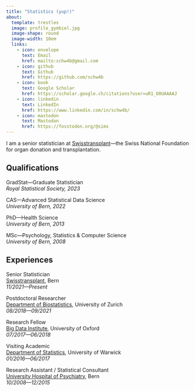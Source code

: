 ```yaml
---
title: "Statistics (yup!)"
about:
  template: trestles
  image: profile_gymbiel.jpg
  image-shape: round
  image-width: 10em
  links:
    - icon: envelope
      text: Email
      href: mailto:schw4b@gmail.com
    - icon: github
      text: Github
      href: https://github.com/schw4b
    - icon: book
      text: Google Scholar
      href: https://scholar.google.ch/citations?user=uR1_O0UAAAAJ
    - icon: linkedin
      text: LinkedIn
      href: https://www.linkedin.com/in/schw4b/
    - icon: mastodon
      text: Mastodon
      href: https://fosstodon.org/@sims
---
```

I am a senior statistician at [Swisstransplant](https://www.swisstransplant.org/)---the Swiss National Foundation for organ donation and transplantation.

## Qualifications

GradStat---Graduate Statistician\
*Royal Statistical Society, 2023*

CAS---Advanced Statistical Data Science\
*University of Bern, 2022*

PhD---Health Science\
*University of Bern, 2013*

MSc---Psychology, Statistics & Computer Science\
*University of Bern, 2008*

## Experiences
Senior Statistician \
[Swisstransplant](https://www.swisstransplant.org/), Bern\
*11/2021---Present*

Postdoctoral Researcher \
[Department of Biostatistics](https://www.ebpi.uzh.ch/), University of Zurich\
*08/2018---09/2021*

Research Fellow \
[Big Data Institute](https://www.bdi.ox.ac.uk/), University of Oxford\
*07/2017---06/2018*

Visiting Academic \
[Department of Statistics](https://warwick.ac.uk/fac/sci/statistics/), University of Warwick\
*01/2016---06/2017*

Research Assistant / Statistical Consultant\
[University Hospital of Psychiatry](https://www.upd.ch/de/), Bern\
*10/2008---12/2015*